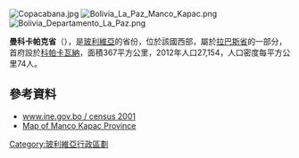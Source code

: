 [[Image:Copacabana.jpg|right]]
[[Image:Bolivia_La_Paz_Manco_Kapac.png|right]]
[[Image:Bolivia_Departamento_La_Paz.png|right]]

'''曼科卡帕克省'''（{{lang-es|Provincia de Manco Kapac}}），是[[玻利維亞|玻利維亞]]的省份，位於該國西部，屬於[[拉巴斯省_(玻利維亞)|拉巴斯省]]的一部分，首府設於[[科帕卡瓦納_(玻利維亞)|科帕卡瓦納]]，面積367平方公里，2012年人口27,154，人口密度每平方公里74人。

==參考資料==
* [http://www.ine.gov.bo/comunitaria/comunitariaVer.aspx?Depto=02&Prov=17&Seccion=00 www.ine.gov.bo / census 2001]{{dead link|date=2018年1月 |bot=InternetArchiveBot |fix-attempted=yes }}
* [https://web.archive.org/web/20090210155855/http://aguabolivia.org/situacionaguaX/Riego/mapas/lapaz/mkapac.htm Map of Manco Kapac Province]

{{coord|16|07|S|69|4|W|type:adm2nd_region:BO|display=title}}

{{Bolivia-geo-stub}}
{{玻利維亞省份}}

[[Category:玻利維亞行政區劃|Category:玻利維亞行政區劃]]
